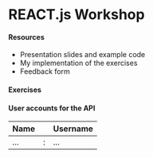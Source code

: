 

# REACT.js Workshop

#### Resources

- Presentation slides and example code
- My implementation of the exercises
- Feedback form

#### Exercises

<Exercises exercises={exercises}/>

#### User accounts for the API

| Name                  |   | Username         |
| --------------------- | - | ---------------- |
| ...                   | : | ...              |
